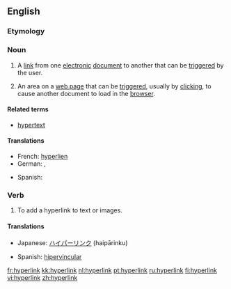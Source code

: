 {{wikipedia}}
==English==

===Etymology===
{{prefix|hyper|link}}

===Noun===
{{en-noun}}

# A [[link]] from one [[electronic]] [[document]] to another that can be [[trigger]]ed by the user.
# {{Internet}} An area on a [[web page]] that can be [[trigger]]ed, usually by [[click]]ing, to cause another document to load in the [[browser]].

====Related terms====
* [[hypertext]]

====Translations====
{{trans-top}}
* French: [[hyperlien]] {{m}}
* German: {{t+|de|Hypertext-Link|m}}, {{t-|de|Hyperlink|m}}
{{trans-mid}}
* Spanish: {{t-|es|hipervínculo|m}}
{{trans-bottom}}

===Verb===
{{en-verb}}

# To add a hyperlink to text or images.

====Translations====
{{trans-top}}
* Japanese: [[ハイパーリンク]] (haipārinku)
{{trans-mid}}
* Spanish: [[hipervincular]]
{{trans-bottom}}

[[fr:hyperlink]]
[[kk:hyperlink]]
[[nl:hyperlink]]
[[pt:hyperlink]]
[[ru:hyperlink]]
[[fi:hyperlink]]
[[vi:hyperlink]]
[[zh:hyperlink]]